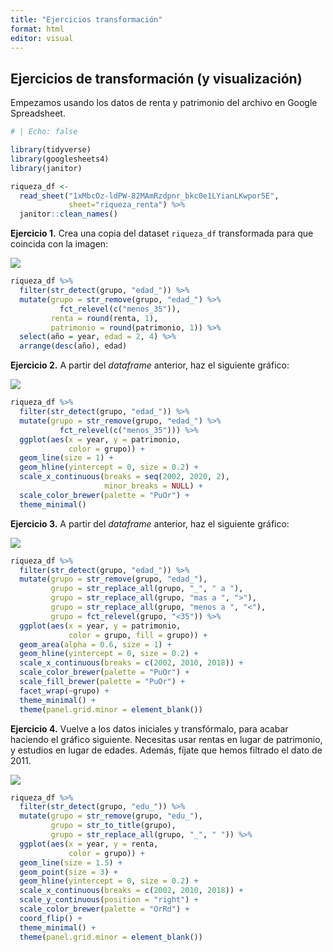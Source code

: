 ```yaml
---
title: "Ejercicios transformación"
format: html
editor: visual
---
```


## Ejercicios de transformación (y visualización)

Empezamos usando los datos de renta y patrimonio del archivo en Google Spreadsheet.

```r
# | Echo: false

library(tidyverse)
library(googlesheets4)
library(janitor)

riqueza_df <- 
  read_sheet("1xMbcOz-ldPW-82MAmRzdpnr_bkc0e1LYianLKwpor5E", 
             sheet="riqueza_renta") %>%
  janitor::clean_names()

```

**Ejercicio 1.** Crea una copia del dataset `riqueza_df` transformada para que coincida con la imagen:

![](imgs/trans_1.png)

```r

riqueza_df %>% 
  filter(str_detect(grupo, "edad_")) %>% 
  mutate(grupo = str_remove(grupo, "edad_") %>%
           fct_relevel(c("menos_35")),
         renta = round(renta, 1), 
         patrimonio = round(patrimonio, 1)) %>% 
  select(año = year, edad = 2, 4) %>% 
  arrange(desc(año), edad)

```

**Ejercicio 2.** A partir del *dataframe* anterior, haz el siguiente gráfico:

![](imgs/trans_2.png)

```r

riqueza_df %>% 
  filter(str_detect(grupo, "edad_")) %>% 
  mutate(grupo = str_remove(grupo, "edad_") %>%
           fct_relevel(c("menos_35"))) %>% 
  ggplot(aes(x = year, y = patrimonio,
             color = grupo)) +
  geom_line(size = 1) + 
  geom_hline(yintercept = 0, size = 0.2) +
  scale_x_continuous(breaks = seq(2002, 2020, 2), 
                     minor_breaks = NULL) +
  scale_color_brewer(palette = "PuOr") +
  theme_minimal()

```

**Ejercicio 3.** A partir del *dataframe* anterior, haz el siguiente gráfico:

![](imgs/trans_3.png)

```r

riqueza_df %>% 
  filter(str_detect(grupo, "edad_")) %>% 
  mutate(grupo = str_remove(grupo, "edad_"), 
         grupo = str_replace_all(grupo, "_", " a "), 
         grupo = str_replace_all(grupo, "mas a ", ">"),
         grupo = str_replace_all(grupo, "menos a ", "<"), 
         grupo = fct_relevel(grupo, "<35")) %>%  
  ggplot(aes(x = year, y = patrimonio,
             color = grupo, fill = grupo)) +
  geom_area(alpha = 0.6, size = 1) + 
  geom_hline(yintercept = 0, size = 0.2) +
  scale_x_continuous(breaks = c(2002, 2010, 2018)) +
  scale_color_brewer(palette = "PuOr") +
  scale_fill_brewer(palette = "PuOr") +
  facet_wrap(~grupo) + 
  theme_minimal() + 
  theme(panel.grid.minor = element_blank())


```

**Ejercicio 4.** Vuelve a los datos iniciales y transfórmalo, para acabar haciendo el gráfico siguiente. Necesitas usar rentas en lugar de patrimonio, y estudios en lugar de edades. Además, fíjate que hemos filtrado el dato de 2011.

![](imgs/trans_4.png)

```r


riqueza_df %>% 
  filter(str_detect(grupo, "edu_")) %>% 
  mutate(grupo = str_remove(grupo, "edu_"), 
         grupo = str_to_title(grupo),
         grupo = str_replace_all(grupo, "_", " ")) %>%  
  ggplot(aes(x = year, y = renta,
             color = grupo)) +
  geom_line(size = 1.5) + 
  geom_point(size = 3) + 
  geom_hline(yintercept = 0, size = 0.2) +
  scale_x_continuous(breaks = c(2002, 2010, 2018)) +
  scale_y_continuous(position = "right") +
  scale_color_brewer(palette = "OrRd") +
  coord_flip() +
  theme_minimal() + 
  theme(panel.grid.minor = element_blank())



```
